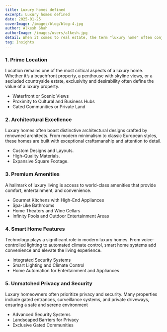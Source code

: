 ```yaml
---
title: Luxury homes defined
excerpt: Luxury homes defined
date: 2025-01-25
coverImage: /images/blog/blog-4.jpg
author: Alkesh Shah
authorImage: /images/users/alkesh.jpg
detail: When it comes to real estate, the term "luxury home" often conjures images of sprawling estates, high-end amenities, and exquisite architecture
tag: Insights
---
```


### 1. Prime Location

Location remains one of the most critical aspects of a luxury home. Whether it’s a beachfront property, a penthouse with skyline views, or a secluded countryside estate, exclusivity and desirability often define the value of a luxury property.

- Waterfront or Scenic Views
- Proximity to Cultural and Business Hubs
- Gated Communities or Private Land

### 2. Architectural Excellence

Luxury homes often boast distinctive architectural designs crafted by renowned architects. From modern minimalism to classic European styles, these homes are built with exceptional craftsmanship and attention to detail.

- Custom Designs and Layouts.
- High-Quality Materials.
- Expansive Square Footage.

### 3. Premium Amenities

A hallmark of luxury living is access to world-class amenities that provide comfort, entertainment, and convenience.

- Gourmet Kitchens with High-End Appliances
- Spa-Like Bathrooms
- Home Theaters and Wine Cellars
- Infinity Pools and Outdoor Entertainment Areas

### 4. Smart Home Features

Technology plays a significant role in modern luxury homes. From voice-controlled lighting to automated climate control, smart home systems add convenience and elevate the living experience.

- Integrated Security Systems
- Smart Lighting and Climate Control
- Home Automation for Entertainment and Appliances

### 5. Unmatched Privacy and Security

Luxury homeowners often prioritize privacy and security. Many properties include gated entrances, surveillance systems, and private driveways, ensuring a safe and serene environment

- Advanced Security Systems
- Landscaped Barriers for Privacy
- Exclusive Gated Communities
